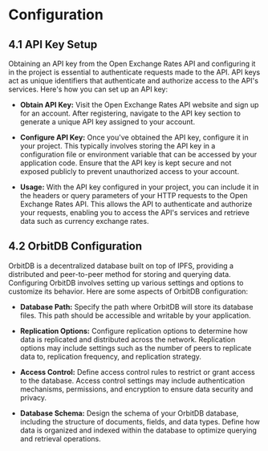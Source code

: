 # Configuration
## 4.1 API Key Setup

Obtaining an API key from the Open Exchange Rates API and configuring it in the project is essential to authenticate requests made to the API. API keys act as unique identifiers that authenticate and authorize access to the API's services. Here's how you can set up an API key:

- **Obtain API Key:** Visit the Open Exchange Rates API website and sign up for an account. After registering, navigate to the API key section to generate a unique API key assigned to your account.

- **Configure API Key:** Once you've obtained the API key, configure it in your project. This typically involves storing the API key in a configuration file or environment variable that can be accessed by your application code. Ensure that the API key is kept secure and not exposed publicly to prevent unauthorized access to your account.

- **Usage:** With the API key configured in your project, you can include it in the headers or query parameters of your HTTP requests to the Open Exchange Rates API. This allows the API to authenticate and authorize your requests, enabling you to access the API's services and retrieve data such as currency exchange rates.

## 4.2 OrbitDB Configuration

OrbitDB is a decentralized database built on top of IPFS, providing a distributed and peer-to-peer method for storing and querying data. Configuring OrbitDB involves setting up various settings and options to customize its behavior. Here are some aspects of OrbitDB configuration:

- **Database Path:** Specify the path where OrbitDB will store its database files. This path should be accessible and writable by your application.

- **Replication Options:** Configure replication options to determine how data is replicated and distributed across the network. Replication options may include settings such as the number of peers to replicate data to, replication frequency, and replication strategy.

- **Access Control:** Define access control rules to restrict or grant access to the database. Access control settings may include authentication mechanisms, permissions, and encryption to ensure data security and privacy.

- **Database Schema:** Design the schema of your OrbitDB database, including the structure of documents, fields, and data types. Define how data is organized and indexed within the database to optimize querying and retrieval operations.
